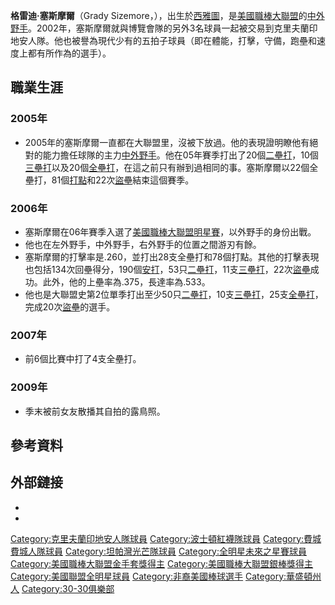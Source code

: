 {{Infobox baseball biography
|name=格雷迪·塞斯摩爾<br />Grady Sizemore
|image= Grady Sizemore (3868094863) (cropped2).jpg
|image_size  =
|caption =
|position= [[中外野手|中外野手]]
|bats=左
|throws=左
|birth_date= {{Birth date and age |1982|8|2}}
|birth_place={{USA}}[[華盛頓州|華盛頓州]][[西雅圖|西雅圖]]
|death_date=
|death_place=
|debutleague =美國職棒大聯盟
|debutdate=7月21日
|debutyear=2004年
|debutteam=克里夫蘭印地安人
|finalleague =美國職棒大聯盟
|finaldate=10月3日
|finalyear=2015年
|finalteam=坦帕灣光芒
|statleague =美國職棒大聯盟
|stat1label=[[打擊率|打擊率]]
|stat1value=.265
|stat2label=[[全壘打|全壘打]]
|stat2value=150
|stat3label=[[打點|打點]]
|stat3value=518
|teams=
* [[克里夫蘭印地安人|克里夫蘭印地安人]] ({{mlby|2004}}–{{mlby|2011}})
* [[波士頓紅襪|波士頓紅襪]] ({{mlby|2014}})
* [[費城費城人|費城費城人]] ({{mlby|2014}}–{{mlby|2015}})
* [[坦帕灣光芒|坦帕灣光芒]] ({{mlby|2015}})
|highlights=
* 3×[[美國職棒大聯盟全明星賽|全明星賽]] ([[2006年美國職棒大聯盟全明星賽|2006年]]–[[2008年美國職棒大聯盟全明星賽|2008年]])
* 2×[[美國職棒大聯盟金手套獎|金手套獎]] (2007年、2008年)
* [[美國職棒大聯盟銀棒獎|銀棒獎]] (2008年)
|hoflink  = 美國國家棒球名人堂暨博物館
|hoftype  = 美國棒球名人堂
|hofdate  =
|hofvote  =
}}


'''格雷迪·塞斯摩爾'''（Grady Sizemore，{{bd|1982年|8月2日}}），出生於[[西雅圖|西雅圖]]，是[[美國職棒大聯盟|美國職棒大聯盟]]的[[中外野手|中外野手]]。2002年，塞斯摩爾就與博覽會隊的另外3名球員一起被交易到克里夫蘭印地安人隊。他也被譽為現代少有的五拍子球員（即在體能，打擊，守備，跑壘和速度上都有所作為的選手）。

==職業生涯==
=== 2005年 ===
*2005年的塞斯摩爾一直都在大聯盟里，沒被下放過。他的表現證明瞭他有絕對的能力擔任球隊的主力[[中外野手|中外野手]]。他在05年賽季打出了20個[[二壘打|二壘打]]，10個[[三壘打|三壘打]]以及20個[[全壘打|全壘打]]，在這之前只有辦到過相同的事。塞斯摩爾以22個全壘打，81個[[打點|打點]]和22次[[盜壘|盜壘]]結束這個賽季。
=== 2006年 ===
*塞斯摩爾在06年賽季入選了[[美國職棒大聯盟明星賽|美國職棒大聯盟明星賽]]，以外野手的身份出戰。
*他也在左外野手，中外野手，右外野手的位置之間游刃有餘。
*塞斯摩爾的打擊率是.260，並打出28支全壘打和78個打點。其他的打擊表現也包括134次回壘得分，190個[[安打|安打]]，53只[[二壘打|二壘打]]，11支[[三壘打|三壘打]]，22次[[盜壘|盜壘]]成功。此外，他的上壘率為.375，長達率為.533。 
*他也是大聯盟史第2位單季打出至少50只[[二壘打|二壘打]]，10支[[三壘打|三壘打]]，25支[[全壘打|全壘打]]，完成20次[[盜壘|盜壘]]的選手。
=== 2007年 ===
*前6個比賽中打了4支全壘打。
=== 2009年 ===
*季末被前女友散播其自拍的露鳥照。

==參考資料==
{{reflist|2}}

==外部鏈接==
{{baseballstats |mlb=429713 |espn=5882 |br=s/sizemgr01 |cube=S/Grady-Sizemore}}
*{{cite web|url=http://www.youngmoney.com/entertainment/personalities/070316|title=Grady Sizemore cover story|publisher=YOUNG MONEY Magazine|accessdate=2009-05-15|deadurl=yes|archiveurl=https://web.archive.org/web/20080905104357/http://www.youngmoney.com/entertainment/personalities/070316|archivedate=2008-09-05}}
*{{cite web|url=http://sports.espn.go.com/mlb/players/profile?statsId=7256|title=Grade Sizemore profile|publisher=ESPN|accessdate=2009-05-15|archive-date=2008-09-14|archive-url=https://web.archive.org/web/20080914100727/http://sports.espn.go.com/mlb/players/profile?statsId=7256|dead-url=no}}

{{Heart & Hustle Award}}
{{30－30俱樂部}}
{{Authority control}}

{{DEFAULTSORT:Sizemore, Grady}}
[[Category:克里夫蘭印地安人隊球員|Category:克里夫蘭印地安人隊球員]]
[[Category:波士頓紅襪隊球員|Category:波士頓紅襪隊球員]]
[[Category:費城費城人隊球員|Category:費城費城人隊球員]]
[[Category:坦帕灣光芒隊球員|Category:坦帕灣光芒隊球員]]
[[Category:全明星未來之星賽球員|Category:全明星未來之星賽球員]]
[[Category:美國職棒大聯盟金手套獎得主|Category:美國職棒大聯盟金手套獎得主]]
[[Category:美國職棒大聯盟銀棒獎得主|Category:美國職棒大聯盟銀棒獎得主]]
[[Category:美國聯盟全明星球員|Category:美國聯盟全明星球員]]
[[Category:非裔美國棒球選手|Category:非裔美國棒球選手]]
[[Category:華盛頓州人|Category:華盛頓州人]]
[[Category:30-30俱樂部|Category:30-30俱樂部]]